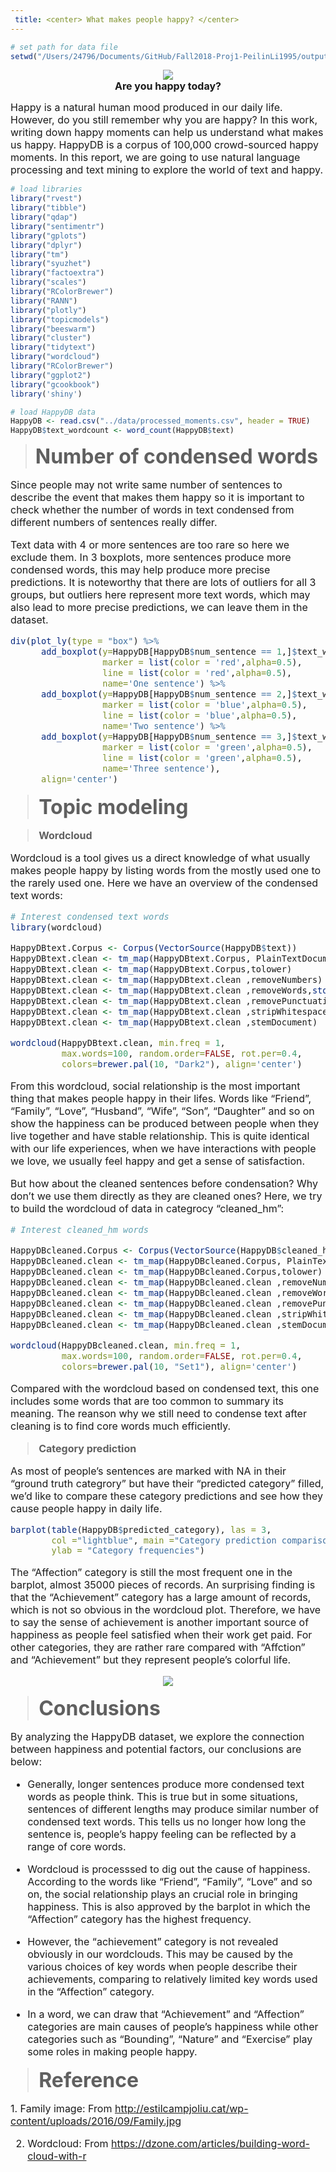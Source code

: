 ```yaml
---
 title: <center> What makes people happy? </center>
---
```


```r
# set path for data file
setwd("/Users/24796/Documents/GitHub/Fall2018-Proj1-PeilinLi1995/output")
```


<center> ![](../figs/title.jpeg) </center>
<center> <font size=3>**Are you happy today?**</font> </center> 

<font size=3>
Happy is a natural human mood produced in our daily life. However, do you still remember why you are happy? In this work, writing down happy moments can help us understand what makes us happy. HappyDB is a corpus of 100,000 crowd-sourced happy moments. In this report, we are going to use natural language processing and text mining to explore the world of text and happy.
</font>

```r
# load libraries
library("rvest")
library("tibble")
library("qdap")
library("sentimentr")
library("gplots")
library("dplyr")
library("tm")
library("syuzhet")
library("factoextra")
library("scales")
library("RColorBrewer")
library("RANN")
library("plotly")
library("topicmodels")
library("beeswarm")
library("cluster") 
library("tidytext")
library("wordcloud")
library("RColorBrewer")
library("ggplot2")
library("gcookbook")
library('shiny')
```

```r
# load HappyDB data
HappyDB <- read.csv("../data/processed_moments.csv", header = TRUE)
HappyDB$text_wordcount <- word_count(HappyDB$text)
```

><font size=6>**Number of condensed words**</font>
<font size=3>

Since people may not write same number of sentences to describe the event that makes them happy so it is important to check whether the number of words in text condensed from different numbers of sentences really differ.

Text data with 4 or more sentences are too rare so here we exclude them. In 3 boxplots, more sentences produce more condensed words, this may help produce more precise predictions. It is noteworthy that there are lots of outliers for all 3 groups, but outliers here represent more text words, which may also lead to more precise predictions, we can leave them in the dataset. 
<font>
```r
div(plot_ly(type = "box") %>%
      add_boxplot(y=HappyDB[HappyDB$num_sentence == 1,]$text_wordcount,
                  marker = list(color = 'red',alpha=0.5),
                  line = list(color = 'red',alpha=0.5),
                  name='One sentence') %>%
      add_boxplot(y=HappyDB[HappyDB$num_sentence == 2,]$text_wordcount,
                  marker = list(color = 'blue',alpha=0.5),
                  line = list(color = 'blue',alpha=0.5),
                  name='Two sentence') %>%
      add_boxplot(y=HappyDB[HappyDB$num_sentence == 3,]$text_wordcount,
                  marker = list(color = 'green',alpha=0.5),
                  line = list(color = 'green',alpha=0.5),
                  name='Three sentence'),
      align='center')
```

><font size=6>**Topic modeling**</font>

><font size=3>**Wordcloud**</font>

Wordcloud is a tool gives us a direct knowledge of what usually makes people happy by listing words from the mostly used one to the rarely used one. Here we have an overview of the condensed text words:

```r
# Interest condensed text words
library(wordcloud)

HappyDBtext.Corpus <- Corpus(VectorSource(HappyDB$text))
HappyDBtext.clean <- tm_map(HappyDBtext.Corpus, PlainTextDocument)
HappyDBtext.clean <- tm_map(HappyDBtext.Corpus,tolower)
HappyDBtext.clean <- tm_map(HappyDBtext.clean ,removeNumbers)
HappyDBtext.clean <- tm_map(HappyDBtext.clean ,removeWords,stopwords("english"))
HappyDBtext.clean <- tm_map(HappyDBtext.clean ,removePunctuation)
HappyDBtext.clean <- tm_map(HappyDBtext.clean ,stripWhitespace)
HappyDBtext.clean <- tm_map(HappyDBtext.clean ,stemDocument)

wordcloud(HappyDBtext.clean, min.freq = 1,
          max.words=100, random.order=FALSE, rot.per=0.4, 
          colors=brewer.pal(10, "Dark2"), align='center')
```

From this wordcloud, social relationship is the most important thing that makes people happy in their lifes. Words like "Friend", "Family", "Love", "Husband", "Wife", "Son", "Daughter" and so on show the happiness can be produced between people when they live together and have stable relationship. This is quite identical with our life experiences, when we have interactions with people we love, we usually feel happy and get a sense of satisfaction.

But how about the cleaned sentences before condensation? Why don't we use them directly as they are cleaned ones? Here, we try to build the wordcloud of data in categrocy "cleaned_hm":

```r
# Interest cleaned_hm words

HappyDBcleaned.Corpus <- Corpus(VectorSource(HappyDB$cleaned_hm))
HappyDBcleaned.clean <- tm_map(HappyDBcleaned.Corpus, PlainTextDocument)
HappyDBcleaned.clean <- tm_map(HappyDBcleaned.Corpus,tolower)
HappyDBcleaned.clean <- tm_map(HappyDBcleaned.clean ,removeNumbers)
HappyDBcleaned.clean <- tm_map(HappyDBcleaned.clean ,removeWords,stopwords("english"))
HappyDBcleaned.clean <- tm_map(HappyDBcleaned.clean ,removePunctuation)
HappyDBcleaned.clean <- tm_map(HappyDBcleaned.clean ,stripWhitespace)
HappyDBcleaned.clean <- tm_map(HappyDBcleaned.clean ,stemDocument)

wordcloud(HappyDBcleaned.clean, min.freq = 1,
          max.words=100, random.order=FALSE, rot.per=0.4, 
          colors=brewer.pal(10, "Set1"), align='center')
```

Compared with the wordcloud based on condensed text, this one includes some words that are too common to summary its meaning. The reanson why we still need to condense text after cleaning is to find core words much efficiently.

><font size=3>**Category prediction**</font>

As most of people's sentences are marked with NA in their "ground truth categrory" but have their "predicted category" filled, we'd like to compare these category predictions and see how they cause people happy in daily life.


```r
barplot(table(HappyDB$predicted_category), las = 3,
        col ="lightblue", main ="Category prediction comparison",
        ylab = "Category frequencies")
```

The "Affection" category is still the most frequent one in the barplot, almost 35000 pieces of records. An surprising finding is that the "Achievement" category has a large amount of records, which is not so obvious in the wordcloud plot. Therefore, we have to say the sense of achievement is another important source of happiness as people feel satisfied when their work get paid. For other categories, they are rather rare compared with "Affction" and "Achievement" but they represent people's colorful life.

<center> ![](../figs/Family.jpg) </center>

><font size=6>**Conclusions**</font>

<font size=3>
By analyzing the HappyDB dataset, we explore the connection between happiness and potential factors, our conclusions are below:

+ Generally, longer sentences produce more condensed text words as people think. This is true but in some situations, sentences of different lengths may produce similar number of condensed text words. This tells us no longer how long the sentence is, people's happy feeling can be reflected by a range of core words.

+ Wordcloud is processsed to dig out the cause of happiness. According to the words like "Friend", "Family", "Love" and so on, the social relationship plays an crucial role in bringing happiness. This is also approved by the barplot in which the "Affection" category has the highest frequency.

+ However, the "achievement" category is not revealed obviously in our wordclouds. This may be caused by the various choices of key words when people describe their achievements, comparing to relatively limited key words used in the "Affection" category.

+ In a word, we can draw that "Achievement" and "Affection" categories are main causes of people's happiness while other categories such as "Bounding", "Nature" and "Exercise" play some roles in making people happy. 

><font size=6>**Reference**</font>

<font size=3>
1. Family image: From <http://estilcampjoliu.cat/wp-content/uploads/2016/09/Family.jpg>

2. Wordcloud: From <https://dzone.com/articles/building-word-cloud-with-r>
 </front>
